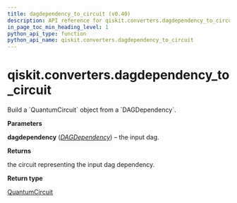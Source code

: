 ```yaml
---
title: dagdependency_to_circuit (v0.40)
description: API reference for qiskit.converters.dagdependency_to_circuit in qiskit v0.40
in_page_toc_min_heading_level: 1
python_api_type: function
python_api_name: qiskit.converters.dagdependency_to_circuit
---
```


<span id="qiskit-converters-dagdependency-to-circuit" />

# qiskit.converters.dagdependency\_to\_circuit

<Function id="qiskit.converters.dagdependency_to_circuit" isDedicatedPage={true} github="https://github.com/qiskit/qiskit/tree/stable/0.23/qiskit/converters/dagdependency_to_circuit.py" signature="dagdependency_to_circuit(dagdependency)">
  Build a `QuantumCircuit` object from a `DAGDependency`.

  **Parameters**

  **dagdependency** ([*DAGDependency*](qiskit.dagcircuit.DAGDependency "qiskit.dagcircuit.DAGDependency")) – the input dag.

  **Returns**

  the circuit representing the input dag dependency.

  **Return type**

  [QuantumCircuit](qiskit.circuit.QuantumCircuit "qiskit.circuit.QuantumCircuit")
</Function>

